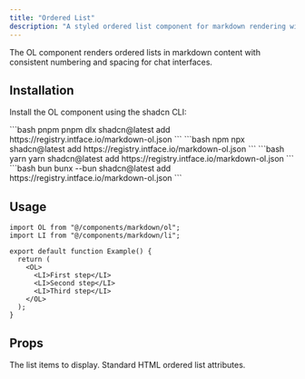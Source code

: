 ```yaml
---
title: "Ordered List"
description: "A styled ordered list component for markdown rendering with proper numbering and spacing."
---
```


The OL component renders ordered lists in markdown content with consistent numbering and spacing for chat interfaces.

## Installation

Install the OL component using the shadcn CLI:

<CodeGroup>
  ```bash pnpm 
  pnpm dlx shadcn@latest add https://registry.intface.io/markdown-ol.json
  ```
  ```bash npm 
  npx shadcn@latest add https://registry.intface.io/markdown-ol.json
  ```
  ```bash yarn 
  yarn shadcn@latest add https://registry.intface.io/markdown-ol.json
  ```
  ```bash bun 
  bunx --bun shadcn@latest add https://registry.intface.io/markdown-ol.json
  ```
</CodeGroup>

## Usage

```tsx
import OL from "@/components/markdown/ol";
import LI from "@/components/markdown/li";

export default function Example() {
  return (
    <OL>
      <LI>First step</LI>
      <LI>Second step</LI>
      <LI>Third step</LI>
    </OL>
  );
}
```

## Props

<ParamField body="children" type="React.ReactNode" required>
  The list items to display.
</ParamField>

<ParamField body="...props" type="React.HTMLAttributes<HTMLOListElement>">
  Standard HTML ordered list attributes.
</ParamField>